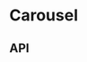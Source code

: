 
<Meta title="Components/Carousel" component={Carousel} />

# Carousel

<Preview>
  <Story name="Base component">
    <Carousel
      hasFullWidthSlides={knobs.boolean('hasFullWidthSlides', false, 'Presentation')}
      hasShowCaption={knobs.boolean('hasShowCaption', false, 'Presentation')}
      hasSlideCounter={knobs.boolean('hasSlideCounter', false, 'Presentation')}
      theme={knobs.select('theme', ['dark', 'light'], 'dark', 'Presentation')}
      introduction={{
        cta: {
          style: CarouselFixture.introduction.cta.style,
          title: CarouselFixture.introduction.cta.title,
          url: CarouselFixture.introduction.cta.url,
          text: knobs.text(
            'cta text',
            CarouselFixture.introduction.cta.text,
            'Indroduction copy',
          ),
        },
        eyebrow: knobs.text(
          'eyebrow',
          CarouselFixture.introduction.eyebrow,
          'Indroduction copy',
        ),
        heading: knobs.text(
          'heading',
          CarouselFixture.introduction.heading,
          'Indroduction copy',
        ),
        description: knobs.text(
          'description',
          CarouselFixture.introduction.description,
          'Indroduction copy',
        ),
      }}
      slides={[
        {
          url: '/',
          description: knobs.text(
            'description',
            'Nunc dignissim quis',
            'First slide copy',
          ),
          heading: knobs.text(
            'heading',
            'Lorem ipsum dolor sit',
            'First slide copy',
          ),
          image: {
            altText: 'Lorem ipsum dolor sit',
            small:
              'https://www.aesop.com/medias/Aesop-SkinParsley-Seed-Facial-Cleanser-100mL-large.png?context=bWFzdGVyfGltYWdlc3wzNDYwMTh8aW1hZ2UvcG5nfGltYWdlcy9oYWMvaDIxLzg4MTUwMjM1ODczNTgucG5nfGFlYmNhMjRiM2Q2NWMzZTA1ZjljOTEyZmMxYmUyMTMyZDgyYjY4MGJlODU2OWEyNjkzYWQ0ZTBmMDY0NmQ1NjQ',
            medium:
              'https://www.aesop.com/medias/Aesop-SkinParsley-Seed-Facial-Cleanser-100mL-large.png?context=bWFzdGVyfGltYWdlc3wzNDYwMTh8aW1hZ2UvcG5nfGltYWdlcy9oYWMvaDIxLzg4MTUwMjM1ODczNTgucG5nfGFlYmNhMjRiM2Q2NWMzZTA1ZjljOTEyZmMxYmUyMTMyZDgyYjY4MGJlODU2OWEyNjkzYWQ0ZTBmMDY0NmQ1NjQ',
            large:
              'https://www.aesop.com/medias/Aesop-SkinParsley-Seed-Facial-Cleanser-100mL-large.png?context=bWFzdGVyfGltYWdlc3wzNDYwMTh8aW1hZ2UvcG5nfGltYWdlcy9oYWMvaDIxLzg4MTUwMjM1ODczNTgucG5nfGFlYmNhMjRiM2Q2NWMzZTA1ZjljOTEyZmMxYmUyMTMyZDgyYjY4MGJlODU2OWEyNjkzYWQ0ZTBmMDY0NmQ1NjQ',
          },
        },
        ...CarouselFixture.slides,
      ]}
    />
  </Story>
</Preview>

## API

<Props of={Carousel} />
